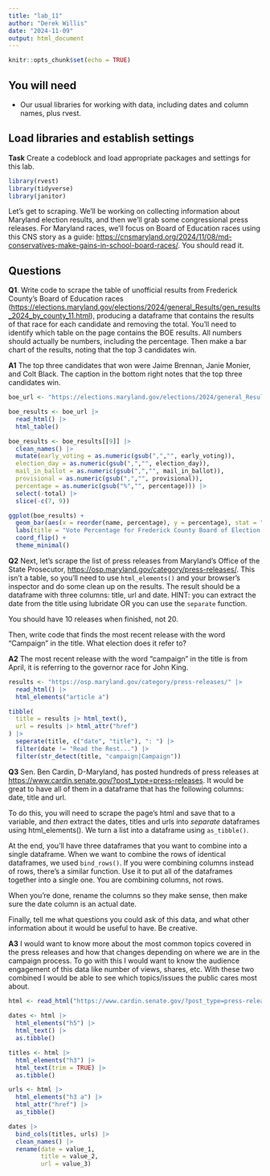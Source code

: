 ```yaml
---
title: "lab_11"
author: "Derek Willis"
date: "2024-11-09"
output: html_document
---
```


```r
knitr::opts_chunk$set(echo = TRUE)
```

## You will need

-   Our usual libraries for working with data, including dates and column names, plus rvest.

## Load libraries and establish settings

**Task** Create a codeblock and load appropriate packages and settings for this lab.

```r
library(rvest)
library(tidyverse)
library(janitor)
```

Let's get to scraping. We'll be working on collecting information about Maryland election results, and then we'll grab some congressional press releases. For Maryland races, we'll focus on Board of Education races using this CNS story as a guide: <https://cnsmaryland.org/2024/11/08/md-conservatives-make-gains-in-school-board-races/>. You should read it.

## Questions

**Q1**. Write code to scrape the table of unofficial results from Frederick County's Board of Education races (<https://elections.maryland.gov/elections/2024/general_Results/gen_results_2024_by_county_11.html>), producing a dataframe that contains the results of that race for each candidate and removing the total. You'll need to identify which table on the page contains the BOE results. All numbers should actually be numbers, including the percentage. Then make a bar chart of the results, noting that the top 3 candidates win.

**A1** The top three candidates that won were Jaime Brennan, Janie Monier, and Colt Black. The caption in the bottom right notes that the top three candidates win.

```r
boe_url <- "https://elections.maryland.gov/elections/2024/general_Results/gen_results_2024_by_county_11.html"

boe_results <- boe_url |>
  read_html() |>
  html_table()

boe_results <- boe_results[[9]] |>
  clean_names() |>
  mutate(early_voting = as.numeric(gsub(",","", early_voting)),
  election_day = as.numeric(gsub(",","", election_day)),
  mail_in_ballot = as.numeric(gsub(",","", mail_in_ballot)),
  provisional = as.numeric(gsub(",","", provisional)),
  percentage = as.numeric(gsub("%","", percentage))) |>
  select(-total) |>
  slice(-c(7, 9))

ggplot(boe_results) +
  geom_bar(aes(x = reorder(name, percentage), y = percentage), stat = "identity") +
  labs(title = "Vote Percentage for Frederick County Board of Election Candidates", x = "Candidate", y = "Percentage", caption = "Top three candidates win") +
  coord_flip() +
  theme_minimal()
```

**Q2** Next, let's scrape the list of press releases from Maryland's Office of the State Prosecutor, <https://osp.maryland.gov/category/press-releases/>. This isn't a table, so you'll need to use `html_elements()` and your browser's inspector and do some clean up on the results. The result should be a dataframe with three columns: title, url and date. HINT: you can extract the date from the title using lubridate OR you can use the `separate` function.

You should have 10 releases when finished, not 20.

Then, write code that finds the most recent release with the word "Campaign" in the title. What election does it refer to?

**A2** The most recent release with the word "campaign" in the title is from April, it is referring to the governor race for John King.

```r
results <- "https://osp.maryland.gov/category/press-releases/" |>
  read_html() |>
  html_elements("article a")

tibble(
  title = results |> html_text(),
  url = results |> html_attr("href")
) |>
  seperate(title, c("date", "title"), ": ") |>
  filter(date != "Read the Rest...") |>
  filter(str_detect(title, "campaign|Campaign"))
```

**Q3** Sen. Ben Cardin, D-Maryland, has posted hundreds of press releases at <https://www.cardin.senate.gov/?post_type=press-releases>. It would be great to have all of them in a dataframe that has the following columns: date, title and url.

To do this, you will need to scrape the page's html and save that to a variable, and *then* extract the dates, titles and urls into *separate* dataframes using html_elements(). We turn a list into a dataframe using `as_tibble()`.

At the end, you'll have three dataframes that you want to combine into a single dataframe. When we want to combine the rows of identical dataframes, we used `bind_rows()`. If you were combining columns instead of rows, there's a similar function. Use it to put all of the dataframes together into a single one. You are combining columns, not rows.

When you're done, rename the columns so they make sense, then make sure the date column is an actual date.

Finally, tell me what questions you could ask of this data, and what other information about it would be useful to have. Be creative.

**A3** I would want to know more about the most common topics covered in the press releases and how that changes depending on where we are in the campaign process. To go with this I would want to know the audience engagement of this data like number of views, shares, etc. With these two combined I would be able to see which topics/issues the public cares most about.

```r
html <- read_html("https://www.cardin.senate.gov/?post_type=press-releases")
  
dates <- html |>  
  html_elements("h5") |>
  html_text() |>
  as.tibble()

titles <- html |>
  html_elements("h3") |>
  html_text(trim = TRUE) |>
  as.tibble()

urls <- html |> 
  html_elements("h3 a") |>
  html_attr("href") |>
  as_tibble()

dates |>
  bind_cols(titles, urls) |>
  clean_names() |>
  rename(date = value_1,
         title = value_2,
         url = value_3)
```
